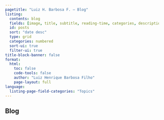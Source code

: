 ```yaml
---
pagetitle: "Luiz H. Barbosa F. — Blog"
listing:
  contents: blog
  fields: [image, title, subtitle, reading-time, categories, description, author, date]
  id: posts
  sort: "date desc"
  type: grid
  categories: numbered
  sort-ui: true
  filter-ui: true
title-block-banner: false
format:
  html:
    toc: false
    code-tools: false
    author: "Luiz Henrique Barbosa Filho"
    page-layout: full
language:
  listing-page-field-categories: "Topics"
---
```


## **Blog**

::: {#posts}
:::
